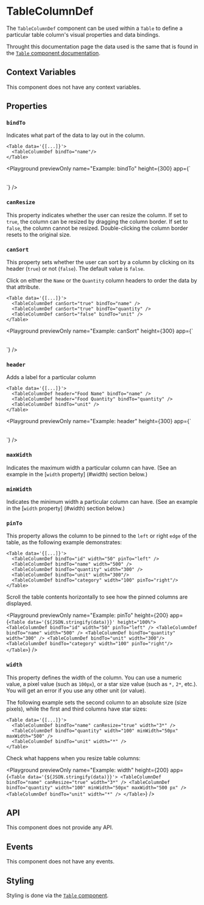 
# TableColumnDef

The `TableColumnDef` component can be used within a `Table` to define a particular table column's 
visual properties and data bindings.

Throught this documentation page the data used is the same that is found in the [`Table` component documentation](./Table.mdx#props).

## Context Variables

This component does not have any context variables.

## Properties

### `bindTo`

Indicates what part of the data to lay out in the column.

```ueml copy {3}
<Table data='{[...]}'>
  <TableColumnDef bindTo="name"/>
</Table>
```

<Playground
  previewOnly
  name="Example: bindTo"
  height={300}
  app={`<Table data='{${JSON.stringify(data)}}'>
  <TableColumnDef bindTo="name" />
</Table>`}
/>

### `canResize`

This property indicates whether the user can resize the column. If set to `true`, the column can 
be resized by dragging the column border. If set to `false`, the column cannot be resized. 
Double-clicking the column border resets to the original size.

### `canSort`

This property sets whether the user can sort by a column by clicking on its header (`true`) or not (`false`).
The default value is `false`.

Click on either the `Name` or the `Quantity` column headers to order the data by that attribute.

```ueml copy /canSort/
<Table data='{[...]}'>
  <TableColumnDef canSort="true" bindTo="name" />
  <TableColumnDef canSort="true" bindTo="quantity" />
  <TableColumnDef canSort="false" bindTo="unit" />
</Table>
```

<Playground
  previewOnly
  name="Example: canSort"
  height={300}
  app={`<Table data='{${JSON.stringify(data)}}'>
    <TableColumnDef canSort="true" bindTo="name" />
    <TableColumnDef canSort="true" bindTo="quantity" />
    <TableColumnDef canSort="false" bindTo="unit" />
</Table>`}
/>

### `header`

Adds a label for a particular column

```ueml copy {3-4}
<Table data='{[...]}'>
  <TableColumnDef header="Food Name" bindTo="name" />
  <TableColumnDef header="Food Quantity" bindTo="quantity" />
  <TableColumnDef bindTo="unit" />
</Table>
```

<Playground
  previewOnly
  name="Example: header"
  height={300}
  app={`<Table data='{${JSON.stringify(data)}}'>
    <TableColumnDef header="Food Name" bindTo="name" />
    <TableColumnDef header="Food Quantity" bindTo="quantity" />
    <TableColumnDef bindTo="unit" />
</Table>`}
/>

### `maxWidth`

Indicates the maximum width a particular column can have.  (See an example in the [`width` property]
(#width) section below.)

### `minWidth`

Indicates the minimum width a particular column can have. (See an example in the [`width` property]
(#width) section below.)

### `pinTo`

This property allows the column to be pinned to the `left` or right `edge` of the table, as the following example demonstrates:

```ueml copy {2,6} /pinTo="left"/ /pinTo="right"/
<Table data='{[...]}'>
  <TableColumnDef bindTo="id" width="50" pinTo="left" />
  <TableColumnDef bindTo="name" width="500" />
  <TableColumnDef bindTo="quantity" width="300" />
  <TableColumnDef bindTo="unit" width="300"/>
  <TableColumnDef bindTo="category" width="100" pinTo="right"/>
</Table>
```
Scroll the table contents horizontally to see how the pinned columns are displayed.

<Playground
  previewOnly
  name="Example: pinTo"
  height={200}
  app={`
    <Table data='{${JSON.stringify(data)}}' height="100%">
      <TableColumnDef bindTo="id" width="50" pinTo="left" />
      <TableColumnDef bindTo="name" width="500" />
      <TableColumnDef bindTo="quantity" width="300" />
      <TableColumnDef bindTo="unit" width="300"/>
      <TableColumnDef bindTo="category" width="100" pinTo="right"/>
    </Table>
  `}
/>

### `width`

This property defines the width of the column. You can use a numeric value, a pixel value (such as `100px`), or a star size value (such as `*,` `2*`, etc.). You will get an error if you use any other unit (or value).

The following example sets the second column to an absolute size (size pixels), while the first and third columns have star sizes:

```ueml copy {3}
<Table data='{[...]}'>
  <TableColumnDef bindTo="name" canResize="true" width="3*" />
  <TableColumnDef bindTo="quantity" width="100" minWidth="50px" maxWidth="500" />
  <TableColumnDef bindTo="unit" width="*" />
</Table>
```

Check what happens when you resize table columns:

<Playground
  previewOnly
  name="Example: width"
  height={200}
  app={`
    <Table data='{${JSON.stringify(data)}}'>
      <TableColumnDef bindTo="name" canResize="true" width="3*" />
      <TableColumnDef bindTo="quantity" width="100" minWidth="50px" maxWidth="500 px" />
      <TableColumnDef bindTo="unit" width="*" />
    </Table>
  `}
/>

## API

This component does not provide any API.

## Events

This component does not have any events.

## Styling

Styling is done via the [`Table` component](./Table.mdx).
